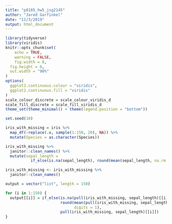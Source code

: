 ```yaml
---
title: "p8105_hw5_jsg2145"
author: "Jared Garfinkel"
date: "11/3/2019"
output: html_document
---
```


```r
library(tidyverse)
library(viridis)
knitr::opts_chunk$set(
	echo = TRUE,
	warning = FALSE,
	fig.width = 8, 
  fig.height = 6,
  out.width = "90%"
)
options(
  ggplot2.continuous.colour = "viridis",
  ggplot2.continuous.fill = "viridis"
)
scale_colour_discrete = scale_colour_viridis_d
scale_fill_discrete = scale_fill_viridis_d
theme_set(theme_minimal() + theme(legend.position = "bottom"))
```

```r
set.seed(10)

iris_with_missing = iris %>% 
  map_df(~replace(.x, sample(1:150, 20), NA)) %>%
  mutate(Species = as.character(Species))
```

```r
iris_with_missing %>% 
  janitor::clean_names() %>% 
  mutate(sepal_length =
           if_else(is.na(sepal_length), round(mean(sepal_length, na.rm = TRUE), digits = 1), sepal_length))
```

```r
iris_with_missing <- iris_with_missing %>% 
  janitor::clean_names()
```


```r
output = vector("list", length = 150)

for (i in 1:150) {
  output[[i]] = if_else(is.na(pull(iris_with_missing, sepal_length)[[i]]),
                        round(mean(pull(iris_with_missing, sepal_length), na.rm = TRUE),
                              digits = 1), 
                        pull(iris_with_missing, sepal_length)[[i]])
}
```
